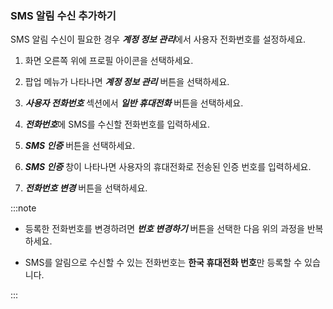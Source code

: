 ### SMS 알림 수신 추가하기

SMS 알림 수신이 필요한 경우 ***계정 정보 관리***에서 사용자 전화번호를 설정하세요. 

<ImgLang img='set-event-sms-notification.png' desc='사용자 전화번호' />

1. 화면 오른쪽 위에 프로필 아이콘을 선택하세요. 

1. 팝업 메뉴가 나타나면 ***계정 정보 관리*** 버튼을 선택하세요. 

1. ***사용자 전화번호*** 섹션에서 ***일반 휴대전화*** 버튼을 선택하세요. 

1. ***전화번호***에 SMS를 수신할 전화번호를 입력하세요.

1. ***SMS 인증*** 버튼을 선택하세요.

1. ***SMS 인증*** 창이 나타나면 사용자의 휴대전화로 전송된 인증 번호를 입력하세요.

1. ***전화번호 변경*** 버튼을 선택하세요.

:::note

* 등록한 전화번호를 변경하려면 ***번호 변경하기*** 버튼을 선택한 다음 위의 과정을 반복하세요.

* SMS를 알림으로 수신할 수 있는 전화번호는 **한국 휴대전화 번호**만 등록할 수 있습니다.

:::